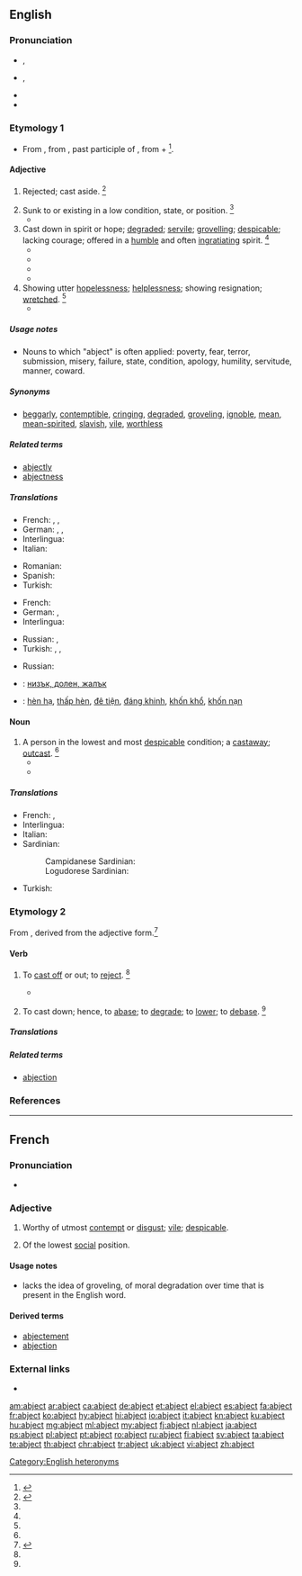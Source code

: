 ==English==

===Pronunciation===
* {{sense|attributive}} {{a|US}} {{IPA|/ˈæb.d͡ʒɛkt/|lang=en}}, {{enPR|'ăbjĕkt}}
* {{a|US}} {{IPA|/æbˈd͡ʒɛkt/|lang=en}}, {{enPR|ăbʹjĕkt}}
* {{rhymes|ɛkt|lang=en}}
* {{audio|en-uk-abject.ogg|Audio (UK)|lang=en}}

===Etymology 1===
* From {{etyl|enm|en}} {{term|abiect||outcast, wretched|lang=enm}}, from {{etyl|la|en}} {{term|abiectus|lang=la}}, past participle of {{m|la|abiciō||to throw away, cast off, to reject}}, from {{term|ab||away|lang=la}} + {{m|la|iaciō||to throw}}<ref>{{R:CDOE|page=3}}</ref>.

====Adjective====
{{en-adj|er|more}}

# {{context|obsolete|lang=en}} Rejected; cast aside. {{defdate|Attested from around (1350 to 1470) until the early 17<sup>th</sup> century.}}<ref name=SOED>{{R:SOED5|page=5}}</ref>
# Sunk to or existing in a low condition, state, or position. {{defdate|First attested from around (1350 to 1470).}}<ref name=SOED/>
#* {{quote-book|passage=So thick bestrown '''abject''' and lost lay these, covering the flood.|author={{w|John Milton}}|title={{w|Paradise Lost}}|year=1667}}
# Cast down in spirit or hope; [[degraded]]; [[servile]]; [[grovelling]]; [[despicable]]; lacking courage; offered in a [[humble]] and often [[ingratiating]] spirit. {{defdate|First attested from around (1350 to 1470).}}<ref name=SOED/>
#* {{quote-book|passage=Base and '''abject''' flatterers.|author={{w|Joseph Addison}}|title=Whig Examiner}}
#* {{quote-book|passage=An '''abject''' liar.|author={{w|Thomas Babington Macaulay}}|title=The History of England from the Accession of James the Second|year=1848}}
#* {{quote-book|passage=And banish hence these '''abject''', lowly dreams.|author=Shakespeare|title=Taming of the Shrew|section=I-ii}}
#* {{quote-book|passage=He sat obediently with that tentative and '''abject''' eagerness of a man who has but one pleasure left and whom the world can reach only through one sense, for he was both blind and deaf.|year=1931|author=Faulkner|title=Sanctuary|section=ii}}
# Showing utter [[hopelessness]]; [[helplessness]]; showing resignation; [[wretched]]. {{defdate|First attested from around (1350 to 1470).}}<ref name=SOED/>
#* {{quote-book|year=1927|title=From the Dark Tower|author=Countee Cullen|passage=We shall not always plant while others reap \ The golden [[increment]] of bursting fruit, \ Not always [[countenance]], '''abject''' and mute \ That lesser men should [[hold cheap|hold their brothers cheap]];}}

=====Usage notes=====
* Nouns to which "abject" is often applied: poverty, fear, terror, submission, misery, failure, state, condition, apology, humility, servitude, manner, coward.

=====Synonyms=====
* [[beggarly]], [[contemptible]], [[cringing]], [[degraded]], [[groveling]], [[ignoble]], [[mean]], [[mean-spirited]], [[slavish]], [[vile]], [[worthless]]

=====Related terms=====
* [[abjectly]]
* [[abjectness]]

=====Translations=====
{{trans-top|Sunk to a low condition; down in spirit or hope}}
* French: {{t+|fr|abject|m}}, {{t+|fr|abjecte|f}}, {{t+|fr|méprisable}}
* German: {{t+|de|elend}}, {{t+|de|kläglich}}, {{t+|de|jämmerlich}}
* Interlingua: {{t|ia|abjecte}}
* Italian: {{t+|it|abbietto}}
{{trans-mid}}
* Romanian: {{t+|ro|abject}}
* Spanish: {{t+|es|abatido}}
* Turkish: {{t+|tr|aşağılık}}
{{trans-bottom}}

{{trans-top|Cast down; rejected; low-lying}}
* French: {{t+|fr|misérable}}
* German: {{t+|de|bitter}} {{gloss|poverty}}, {{t+|de|verächtlich}}
* Interlingua: {{t|ia|abjecte}}
{{trans-mid}}
* Russian: {{t+|ru|жалкий|sc=Cyrl|tr=žálkij|alt=жа́лкий}}, {{t+|ru|уни́женный|sc=Cyrl|tr=unižennyj}}
* Turkish: {{t+|tr|aşağılanmış}}, {{t+|tr|hakir}}, {{t+|tr|zelil}}
{{trans-bottom}}
{{trans-top|showing resignation}}
* Russian: {{t+|ru|смиренный|m|tr=smirénnyj|sc=Cyrl}}
{{trans-mid}}
{{trans-bottom}}

{{checktrans-top}}
* {{ttbc|bg}}: [[низък, долен, жалък]]
{{trans-mid}}
* {{ttbc|vi}}: [[hèn hạ]], [[thấp hèn]], [[đê tiện]], [[đáng khinh]], [[khốn khổ]], [[khốn nạn]]
{{trans-bottom}}

====Noun====
{{en-noun}}

# A person in the lowest and most [[despicable]] condition; a [[castaway]]; [[outcast]]. {{defdate|First attested from the late 15<sup>th</sup> century.}}<ref name=SOED/>
#* {{quote-book|passage=Shall these '''abjects''', these victims, these outcasts, know any thing of pleasure?|author={{w|Isaac Taylor}}}}
#* {{quote-book|passage=We are the queen's '''abjects''', and must obey.|author=Shakespeare|title=Richard III|section=Act I, Scene I}}

=====Translations=====
{{trans-top|A person in the lowest and most despicable condition}}
* French: {{t+|fr|misérable}}, {{t+|fr|paria}}
* Interlingua: {{t|ia|abjecto}}
* Italian: {{t+|it|abbietto}}
* Sardinian:
*: Campidanese Sardinian: {{t|sro|indinniu}}
*: Logudorese Sardinian: {{t|src|indinniu}}
{{trans-mid}}
* Turkish: {{t+|tr|sefil}}
{{trans-bottom}}

===Etymology 2===
From {{etyl|enm|en}} {{term|abjecten|lang=enm}}, derived from the adjective form.<ref>{{R:MW3 1976|page=4}}</ref>

====Verb====
{{en-verb}}

# {{context|transitive|obsolete|lang=en}} To [[cast off]] or out; to [[reject]]. {{defdate|Attested from around (1350 to 1470) until the late 17<sup>th</sup> century.}}<ref name=SOED/>
#* {{quote-book|year=2001|author=Jana Evans Braziel, Kathleen LeBesco (editors)|title=Bodies out of bounds: fatness and transgression|page=141|passage=Rather than '''abjecting''' her own fat body, the Ipecac-taking fat girl is '''abjecting''' diet culture.}}
# {{context|transitive|obsolete|lang=en}} To cast down; hence, to [[abase]]; to [[degrade]]; to [[lower]]; to [[debase]]. {{defdate|Attested from around (1350 to 1470) until the late 17<sup>th</sup> century.}}<ref name=SOED/>
#: {{rfquotek|John Donne}}

=====Translations=====
{{trans-top|To cast off or down}}
{{trans-mid}}
{{trans-bottom}}

=====Related terms=====
* [[abjection]]

===References===
<references/>

[[Category:English heteronyms]]

----

==French==

===Pronunciation===
* {{audio|Fr-abject.ogg|abject|lang=fr}}

===Adjective===
{{fr-adj}}

# {{context|literary|lang=fr}} Worthy of utmost [[contempt]] or [[disgust]]; [[vile]]; [[despicable]].
# {{context|literary|obsolete|lang=fr}} Of the lowest [[social]] position.

====Usage notes====
* {{term||Abject}} lacks the idea of groveling, of moral degradation over time that is present in the English word.

====Derived terms====
* [[abjectement]]
* [[abjection]]

===External links===
* {{R:TLFi}}

[[am:abject]]
[[ar:abject]]
[[ca:abject]]
[[de:abject]]
[[et:abject]]
[[el:abject]]
[[es:abject]]
[[fa:abject]]
[[fr:abject]]
[[ko:abject]]
[[hy:abject]]
[[hi:abject]]
[[io:abject]]
[[it:abject]]
[[kn:abject]]
[[ku:abject]]
[[hu:abject]]
[[mg:abject]]
[[ml:abject]]
[[my:abject]]
[[fj:abject]]
[[nl:abject]]
[[ja:abject]]
[[ps:abject]]
[[pl:abject]]
[[pt:abject]]
[[ro:abject]]
[[ru:abject]]
[[fi:abject]]
[[sv:abject]]
[[ta:abject]]
[[te:abject]]
[[th:abject]]
[[chr:abject]]
[[tr:abject]]
[[uk:abject]]
[[vi:abject]]
[[zh:abject]]